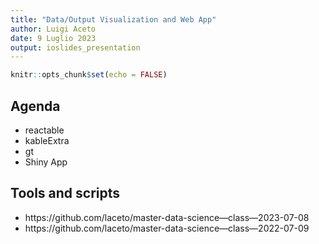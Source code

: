 ```yaml
---
title: "Data/Output Visualization and Web App"
author: Luigi Aceto
date: 9 Luglio 2023
output: ioslides_presentation
---
```


```r
knitr::opts_chunk$set(echo = FALSE)
```


## Agenda

- reactable
- kableExtra
- gt
- Shiny App

## Tools and scripts

- https://github.com/laceto/master-data-science---class---2023-07-08
- https://github.com/laceto/master-data-science---class---2022-07-09




